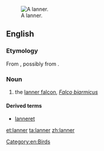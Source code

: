 [[Image:Lanner Falcon 800.jpg|thumb|A lanner.]]
==English==

===Etymology===
From {{etyl|frm|en}} {{m|frm|lanier||cowardly}}, possibly from {{etyl|la|en}} {{m|la|lānārius}}.

===Noun===
{{en-noun}}

# the [[lanner falcon]], ''[[Falco biarmicus]]''

====Derived terms====
*[[lanneret]]

{{wikipedia|Lanner Falcon}}

[[Category:en:Birds]]

[[et:lanner]]
[[ta:lanner]]
[[zh:lanner]]
